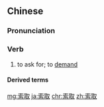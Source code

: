 ==Chinese==
{{zh-forms}}

===Pronunciation===
{{zh-pron
|m=suǒqǔ
|c=saak3 ceoi2,sok3 ceoi2
|mn=qz:sak-chhú/tw:sok-chhú/xm:soh-chhú/zz:sek-chhí
|cat=v
}}

===Verb===
{{zh-verb}}

# to ask for; to [[demand]]

====Derived terms====
{{zh-der|索賠}}

[[mg:索取]]
[[ja:索取]]
[[chr:索取]]
[[zh:索取]]